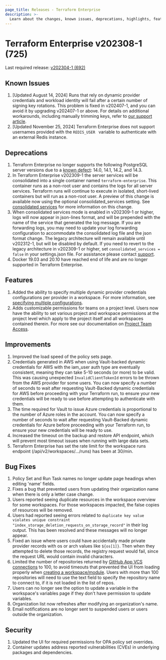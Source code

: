 ```yaml
---
page_title: Releases - Terraform Enterprise
description: >-
  Learn about the changes, known issues, deprecations, highlights, features, improvements, bug fixes, and security fixes for the v202308-1 (725) release.
---
```


# Terraform Enterprise v202308-1 (725)

Last required release: [v202304-1 (692)](/terraform/enterprise/releases/2023/v202304-1)

## Known Issues
1. [Updated August 14, 2024] Runs that rely on dynamic provider credentials and workload identity will fail after a certain number of signing key rotations. This problem is fixed in v202407-1, and you can avoid it by upgrading v202407-1 or above. For details on additional workarounds, including manually trimming keys, refer to [our support article](https://support.hashicorp.com/hc/en-us/articles/31715716966419-Issue-with-OIDC-Vault-key-rotation-mechanism-to-incorrectly-identify-the-newest-signing-key).
2. [Updated November 25, 2024] Terraform Enterprise does not support usernames provided with the  `REDIS_USER ` variable to  authenticate with an external Redis instance.

## Deprecations

1. Terraform Enterprise no longer supports the following PostgreSQL server versions due to a [known defect](https://www.postgresql.org/about/news/postgresql-144-released-2470/): 14.0, 14.1, 14.2, and 14.3.
2. In Terraform Enterprise v202309-1 the server services will be consolidated into a single container named `terraform-enterprise`. This container runs as a non-root user and contains the logs for all server services. Terraform runs will continue to execute in isolated, short-lived containers but will run as a non-root user. A preview of this change is available now using the optional consolidated_services setting. See [consolidated services](/terraform/enterprise/v202308-1/replicated/administration/infrastructure/consolidated-services) for more information on this change.
3. When consolidated services mode is enabled in v202309-1 or higher, logs will now appear in json-lines format, and will be prepended with the name of the service that generated the log message. If you are forwarding logs, you may need to update your log forwarding configuration to accommodate the consolidated log file and the json format change. The legacy architecture will remain available until v202312-1, but will be disabled by default. If you need to revert to the legacy architecture in v202309-1 or higher, set `consolidated_services = false` in your settings.json file. For assistance please contact [support](https://support.hashicorp.com/).
4. Docker 19.03 and 20.10 have reached end of life and are no longer supported in Terraform Enterprise.

## Features

1. Added the ability to specify multiple dynamic provider credentials configurations per provider in a workspace. For more information, see [specifying multiple configurations](https://developer.hashicorp.com/terraform/enterprise/workspaces/dynamic-provider-credentials/specifying-multiple-configurations).
1. Adds customizable permissions for teams on a project level. Users now have the ability to set various project and workspace permissions at the project level which apply to the project itself and all workspaces contained therein. For more see our documentation on [Project Team Access](https://developer.hashicorp.com/terraform/cloud-docs/api-docs/project-team-access#implied-custom-permission-levels).

## Improvements

1. Improved the load speed of the policy sets page.
1. Credentials generated in AWS when using Vault-backed dynamic credentials for AWS with the iam_user auth type are eventually consistent, meaning they can take 5-10 seconds (or more) to be valid. This was causing unexpected `InvalidClientTokenId` errors to be thrown from the AWS provider for some users. You can now specify a number of seconds to wait after requesting Vault-Backed dynamic credentials for AWS before proceeding with your Terraform run, to ensure your new credentials will be ready to use before attempting to authenticate with them.
1. The time required for Vault to issue Azure credentials is proportional to the number of Azure roles in the account. You can now specify a number of seconds to wait after requesting Vault-Backed dynamic credentials for Azure before proceeding with your Terraform run, to ensure your new credentials will be ready to use.
1. Increased the timeout on the backup and restore API endpoint, which will prevent most timeout issues when running with large data sets.
1. Terraform Enterprise has set the rate limit for the workspace runs endpoint (/api/v2/workspaces/.../runs) has been at 30/min.

## Bug Fixes

1. Policy Set and Run Task names no longer update page headings when editing 'name' fields.
1. Fixes a bug that prevented users from updating their organization name when there is only a letter case change.
1. Users reported seeing duplicate resources in the workspace overview for some workspaces. For those workspaces impacted, the false copies of resources will be removed.
1. Users had reported seeing errors related to `duplicate key value violates unique constraint "index_storage_deletion_requests_on_storage_record"` in their log output. This has been resolved and these messages will no longer appear.
1. Fixed an issue where users could have accidentally made private provider records with os or arch values like `${os[1]}`. Then when they attempted to delete those records, the registry request would fail, since the request URL would contain invalid characters.
1. Limited the number of repositories returned by [GitHub App VCS connections](/terraform/enterprise/application-administration/github-app-integration) to 100, to avoid timeouts that prevented the UI from loading properly when [creating a workspace/module](/terraform/enterprise/workspaces/create). Users with more than 100 repositories will need to use the text field to specify the repository name to connect to, if it is not loaded in the list of repos.
1. Users can no longer see the option to update a variable in the workspace's variables page if they don't have permission to update variables.
1. Organization list now refreshes after modifying an organization's name.
1. Email notifications are no longer sent to suspended users or users outside the organization.

## Security

1. Updated the UI for required permissions for OPA policy set overrides.
1. Container updates address reported vulnerabilities (CVEs) in underlying packages and dependencies.
